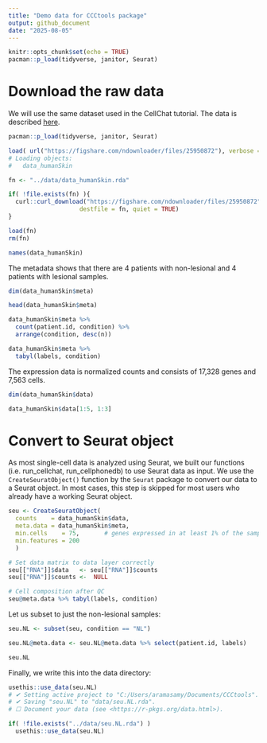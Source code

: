 ```yaml
---
title: "Demo data for CCCtools package"
output: github_document
date: "2025-08-05"
---
```


```r
knitr::opts_chunk$set(echo = TRUE)
pacman::p_load(tidyverse, janitor, Seurat)
```


# Download the raw data

We will use the same dataset used in the CellChat tutorial. 
The data is described [here](https://doi.org/10.6084/m9.figshare.13520015.v1).


```r
pacman::p_load(tidyverse, janitor, Seurat)

load( url("https://figshare.com/ndownloader/files/25950872"), verbose = TRUE )
# Loading objects:
#   data_humanSkin
```
```r
fn <- "../data/data_humanSkin.rda"

if( !file.exists(fn) ){
  curl::curl_download("https://figshare.com/ndownloader/files/25950872", 
                    destfile = fn, quiet = TRUE)
}

load(fn)
rm(fn)
```

```r
names(data_humanSkin)
```

The metadata shows that there are 4 patients with non-lesional and 4 patients with lesional samples.

```r
dim(data_humanSkin$meta)

head(data_humanSkin$meta)

data_humanSkin$meta %>% 
  count(patient.id, condition) %>% 
  arrange(condition, desc(n))

data_humanSkin$meta %>% 
  tabyl(labels, condition)
```

The expression data is normalized counts and consists of 17,328 genes and 7,563 cells.

```r
dim(data_humanSkin$data)

data_humanSkin$data[1:5, 1:3]
```

# Convert to Seurat object

As most single-cell data is analyzed using Seurat, we built our functions (i.e. run_cellchat, run_cellphonedb) to use Seurat data as input. We use the `CreateSeuratObject()` function by the `Seurat` package to convert our data to a Seurat object. In most cases, this step is skipped for most users who already have a working Seurat object.

```r
seu <- CreateSeuratObject(
  counts    = data_humanSkin$data, 
  meta.data = data_humanSkin$meta,
  min.cells    = 75,       # genes expressed in at least 1% of the samples
  min.features = 200
  )

# Set data matrix to data layer correctly
seu[["RNA"]]$data   <- seu[["RNA"]]$counts 
seu[["RNA"]]$counts <-  NULL

# Cell composition after QC
seu@meta.data %>% tabyl(labels, condition)
```

Let us subset to just the non-lesional samples:

```r
seu.NL <- subset(seu, condition == "NL")

seu.NL@meta.data <- seu.NL@meta.data %>% select(patient.id, labels)

seu.NL
```

Finally, we write this into the data directory:

```r
usethis::use_data(seu.NL)
# ✔ Setting active project to "C:/Users/aramasamy/Documents/CCCtools".
# ✔ Saving "seu.NL" to "data/seu.NL.rda".
# ☐ Document your data (see <https://r-pkgs.org/data.html>).
```

```r
if( !file.exists("../data/seu.NL.rda") )
  usethis::use_data(seu.NL)
```
